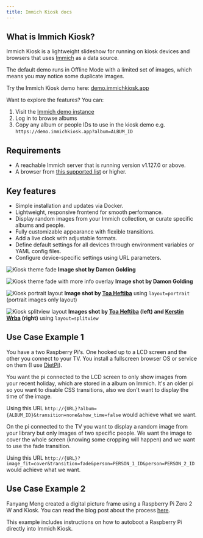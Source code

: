 ```yaml
---
title: Immich Kiosk docs
---
```



## What is Immich Kiosk?
Immich Kiosk is a lightweight slideshow for running on kiosk devices and browsers that uses [Immich](https://immich.app) as a data source.


<Aside type="note">
The default demo runs in Offline Mode with a limited set of images, which means you may notice some duplicate images.
</Aside>

Try the Immich Kiosk demo here: [demo.immichkiosk.app](https://demo.immichkiosk.app/)

Want to explore the features? You can:
1. Visit the [Immich demo instance](https://demo.immich.app/)
2. Log in to browse albums
3. Copy any album or people IDs to use in the kiosk demo e.g. `https://demo.immichkiosk.app?album=ALBUM_ID`

## Requirements
- A reachable Immich server that is running version v1.127.0 or above.
- A browser from [this supported list](https://browserslist.dev/?q=PiAwLjIl) or higher.

## Key features
- Simple installation and updates via Docker.
- Lightweight, responsive frontend for smooth performance.
- Display random images from your Immich collection, or curate specific albums and people.
- Fully customizable appearance with flexible transitions.
- Add a live clock with adjustable formats.
- Define default settings for all devices through environment variables or YAML config files.
- Configure device-specific settings using URL parameters.


![Kiosk theme fade](../../assets/preview.jpeg)
**Image shot by Damon Golding**

![Kiosk theme fade with more info overlay](../../assets/more-info.jpeg)
**Image shot by Damon Golding**

![Kiosk portrait layout](../../assets/portrait.jpeg)
**Image shot by [Toa Heftiba](https://unsplash.com/@heftiba)** using `layout=portrait` (portrait images only layout)

![Kiosk splitview layout](../../assets/layout-splitview.jpg)
**Images shot by [Toa Heftiba](https://unsplash.com/@heftiba) (left) and [Kerstin Wrba](https://unsplash.com/@kerstinwrba) (right)** using `layout=splitview`

## Use Case Example 1
You have a two Raspberry Pi's. One hooked up to a LCD screen and the other you connect to your TV. You install a fullscreen browser OS or service on them (I use [DietPi](dietpi-url)).

You want the pi connected to the LCD screen to only show images from your recent holiday, which are stored in a album on Immich. It's an older pi so you want to disable CSS transitions, also we don't want to display the time of the image.

Using this URL `http://{URL}?album={ALBUM_ID}&transition=none&show_time=false` would achieve what we want.

On the pi connected to the TV you want to display a random image from your library but only images of two specific people. We want the image to cover the whole screen (knowing some cropping will happen) and we want to use the fade transition.

Using this URL `http://{URL}?image_fit=cover&transition=fade&person=PERSON_1_ID&person=PERSON_2_ID` would achieve what we want.

## Use Case Example 2
Fanyang Meng created a digital picture frame using a Raspberry Pi Zero 2 W and Kiosk. You can read the blog post about the process [here](https://fanyangmeng.blog/build-a-selfhosted-digital-frame/).

This example includes instructions on how to autoboot a Raspberry Pi directly into Immich Kiosk.
